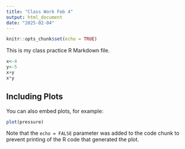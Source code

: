 ---
title: "Class Work Feb 4"
output: html_document
date: "2025-02-04"
---

```{r setup, include=FALSE}
knitr::opts_chunk$set(echo = TRUE)
```

This is my class practice R Markdown file.

```{r new chunk, include=FALSE}
x<-4
y<-5
x+y
x*y
```

## Including Plots

You can also embed plots, for example:

```{r pressure, echo=FALSE}
plot(pressure)
```

Note that the `echo = FALSE` parameter was added to the code chunk to prevent printing of the R code that generated the plot.
